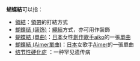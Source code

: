 '''蝴蝶結'''可以指：
* [[領結|領結]]：[[領帶|領帶]]的打結方式
* [[蝴蝶结_(装饰)|蝴蝶结 (装饰)]]：[[繩結|繩結]]方式，亦可用作裝飾
* [[蝴蝶結_(單曲)|蝴蝶結 (單曲)]]：[[日本|日本]]女性[[創作歌手|創作歌手]][[aiko|aiko]]的一張[[單曲|單曲]]
*[[蝴蝶结_(Aimer单曲)|蝴蝶結 (Aimer單曲)]]：[[日本|日本]]女歌手[[Aimer|Aimer]]的一張單曲
* [[结节性硬化症|结节性硬化症]] ：一种罕见遗传病

{{Disambig|cat=三字作品消歧義}}